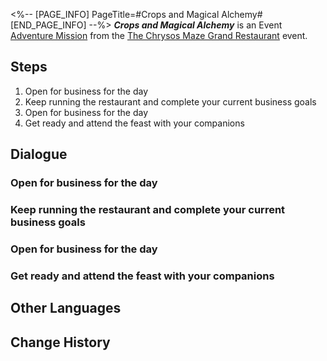 <%-- [PAGE_INFO]
PageTitle=#Crops and Magical Alchemy#
[END_PAGE_INFO] --%>
{{Stub|Dialogue.}}
{{Mission Infobox
|id            = 8035104
|title         = 
|image         = Mission Crops and Magical Alchemy.png{{subst:void|<!--$UPLOAD:<<SpriteOutput/Chronicle/8035104.png>-<Mission Crops and Magical Alchemy.png>-<Fate's Atlas Images>>-->}}
|type          = Adventure
|event_name    = The Chrysos Maze Grand Restaurant
|chapter       = The Chrysos Maze Grand Restaurant
|requirements  = [[Adventure Mission]] ''[[Chef's Arena]]'' completed
|summary       = With the kitchen inventory running low, you have no choice but to seek Anaxa's help to boost harvest from the farm. After some nerve-wracking experiments, you successfully nurtured giant crops. The restaurant crisis seems to be over, but what should you do with all the extra ingredients?
|characters    = Aglaea; Anaxa; Castorice; Cerydra; Cipher; Cyrene; Dolimem; Hyacine; Mydei; Passerby Fairy; Passing Fairy; Phainon; Satisfied Fairy; Trailblazer; Tribbie
|startLocation = [[Amphoreus]] - [[Aedes Elysiae]]
|world         = Amphoreus
|area          = Aedes Elysiae
|prev          = Chef's Arena
|next          = The Grandest Feast
|rewards       = Trailblaze EXP*300; Stellar Jade*20; Traveler's Guide*3; Lost Crystal*3; Credit*30,000
}}
'''''Crops and Magical Alchemy''''' is an Event [[Adventure Mission]] from the [[The Chrysos Maze Grand Restaurant]] event.

==Steps==
# Open for business for the day
# Keep running the restaurant and complete your current business goals
# Open for business for the day
# Get ready and attend the feast with your companions

<!--
==Gameplay Notes==

--><!--
==Trial Character==

-->
==Dialogue==
{{Stub Dialogue}}
{{Dialogue End}}

===Open for business for the day{{subst:void|<!--803510403-->}}===
{{Mission Description|type=adventure|location=Aedes Elysiae|update|Go find Cerydra and start managing today's business. Better not keep those hungry fairies waiting.}}
{{Dialogue Start}}
:{{tx}}
{{Dialogue End}}

===Keep running the restaurant and complete your current business goals{{subst:void|<!--803510414-->}}===
{{Mission Description|type=adventure|location=Aedes Elysiae|update|The Memchelin Food Review has been postponed. For now, let's focus on running the restaurant and prioritize meeting business goals.}}
{{Dialogue Start}}
:{{tx}}
{{Dialogue End}}

===Open for business for the day{{subst:void|<!--803510417-->}}===
{{Mission Description|type=adventure|location=Aedes Elysiae|update|Go find Cerydra and start managing today's business. Better not keep those hungry fairies waiting.}}
{{Dialogue Start}}
:{{tx}}
{{Dialogue End}}

===Get ready and attend the feast with your companions{{subst:void|<!--803510415-->}}===
{{Mission Description|type=adventure|location=Aedes Elysiae|update|The grand feast at Membrance Maze is about to begin! Hurry over with your restaurant companions. Don't keep the fairies waiting!}}
{{Dialogue Start}}
:{{tx}}
{{Dialogue End}}

==Other Languages==
{{Other Languages
|en   = Crops and Magical Alchemy
|zhs  = 农作物与神奇的炼金术
|zht  = 農作物與神奇的鍊金術
|ja   = 作物と不思議な錬金術
|ko   = 농작물과 신비한 연금술
|es   = Cultivos y alquimia milagrosa
|fr   = Cultures et alchimie miraculeuse
|ru   = Земледелие и волшебство алхимии
|th   = พืชผลและวิชาแปรธาตุพิศวง
|vi   = Cây Trồng Và Thuật Giả Kim Thần Kỳ
|de   = Feldfrüchte und die wundersame Alchemie
|id   = Tanaman dan Alkimia Ajaib
|pt   = Plantações e Alquimia Mágica
}}

==Change History==
{{Change History|3.5}}
